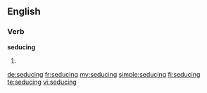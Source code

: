 ==English==

===Verb===
'''seducing'''

# {{present participle of|seduce}}

[[de:seducing]]
[[fr:seducing]]
[[my:seducing]]
[[simple:seducing]]
[[fi:seducing]]
[[te:seducing]]
[[vi:seducing]]